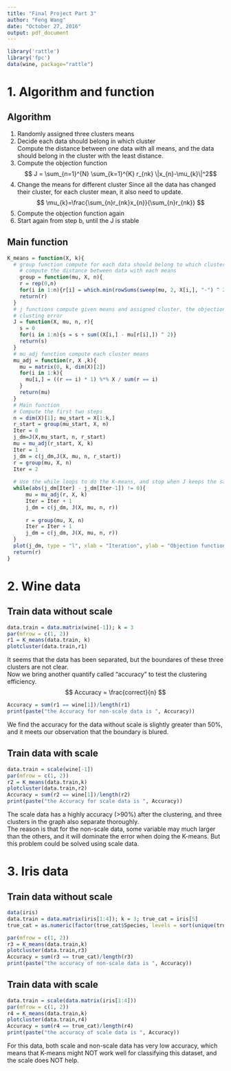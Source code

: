 ```yaml
---
title: "Final Project Part 3"
author: "Feng Wang"
date: "October 27, 2016"
output: pdf_document
---
```

```r
library('rattle')
library('fpc')
data(wine, package="rattle")
```
# 1. Algorithm and function
## Algorithm
1. Randomly assigned three clusters means
2. Decide each data should belong in which cluster  
Compute the distance between one data with all means, and the data should belong in the cluster with the least distance.  
3. Compute the objection function
$$ J = \sum_{n=1}^{N} \sum_{k=1}^{K} r_{nk} \|x_{n}-\mu_{k}\|^2$$
4. Change the means for different cluster
Since all the data has changed their cluster, for each cluster mean, it also need to update.  
$$ \mu_{k}=\frac{\sum_{n}r_{nk}x_{n}}{\sum_{n}r_{nk}} $$
5. Compute the objection function again
6. Start again from step b, until the J is stable

## Main function
```r
K_means = function(X, k){
  # group function compute for each data should belong to which cluster 
    # compute the distance between data with each means
    group = function(mu, X, n){
    r = rep(0,n)
    for(i in 1:n){r[i] = which.min(rowSums(sweep(mu, 2, X[i,], "-") ^ 2))}
    return(r)
  }
  # j functions compute given means and assigned cluster, the objection function 
  # clusting error
  J = function(X, mu, n, r){
    s = 0
    for(i in 1:n){s = s + sum((X[i,] - mu[r[i],]) ^ 2)}
    return(s)
  }
  # mu_adj function compute each cluster means
  mu_adj = function(r, X ,k){
    mu = matrix(0, k, dim(X)[2])
    for(i in 1:k){
      mu[i,] = ((r == i) * 1) %*% X / sum(r == i)
    }
    return(mu)
  }
  # Main function
  # Compute the first two steps
  n = dim(X)[1]; mu_start = X[1:k,]
  r_start = group(mu_start, X, n)
  Iter = 0
  j_dm=J(X,mu_start, n, r_start)
  mu = mu_adj(r_start, X, k)
  Iter = 1
  j_dm = c(j_dm,J(X, mu, n, r_start))
  r = group(mu, X, n)
  Iter = 2
  
  # Use the while loops to do the K-means, and stop when J keeps the same 
  while(abs(j_dm[Iter] - j_dm[Iter-1]) != 0){
      mu = mu_adj(r, X, k)
      Iter = Iter + 1
      j_dm = c(j_dm, J(X, mu, n, r))
    
      r = group(mu, X, n)
      Iter = Iter + 1
      j_dm = c(j_dm, J(X, mu, n, r))
  }
  plot(j_dm, type = "l", xlab = "Iteration", ylab = "Objection function")
  return(r)
}
```
\pagebreak

# 2. Wine data  
## Train data without scale  
```r
data.train = data.matrix(wine[-1]); k = 3
par(mfrow = c(1, 2)) 
r1 = K_means(data.train, k)
plotcluster(data.train,r1)
```

It seems that the data has been separated, but the boundares of these three clusters are not clear.  
Now we bring another quantify called "accuracy" to test the clustering efficiency.
$$ Accuracy = \frac{correct}{n} $$
```r
Accuracy = sum(r1 == wine[1])/length(r1)
print(paste("the Accuracy for non-scale data is ", Accuracy))
```
We find the accuracy for the data without scale is slightly greater than 50%, and it meets our observation that the boundary is blured.   
\pagebreak  

## Train data with scale
```r
data.train = scale(wine[-1])
par(mfrow = c(1, 2)) 
r2 = K_means(data.train,k)
plotcluster(data.train,r2)
Accuracy = sum(r2 == wine[1])/length(r2)
print(paste("the Accuracy for scale data is ", Accuracy))
```
The scale data has a highly accuracy (>90%) after the clustering, and three clusters in the graph also separate thoroughly.   
The reason is that for the non-scale data, some variable may much larger than the others, and it will dominate the error when doing the K-means. But this problem could be solved using scale data.
\pagebreak

# 3. Iris data
## Train data without scale  
```r
data(iris)
data.train = data.matrix(iris[1:4]); k = 3; true_cat = iris[5]
true_cat = as.numeric(factor(true_cat$Species, levels = sort(unique(true_cat$Species))))
```
```r
par(mfrow = c(1, 2)) 
r3 = K_means(data.train,k)
plotcluster(data.train,r3)
Accuracy = sum(r3 == true_cat)/length(r3)
print(paste("the accuracy of non-scale data is ", Accuracy))
```
\pagebreak

## Train data with scale
```r
data.train = scale(data.matrix(iris[1:4])) 
par(mfrow = c(1, 2)) 
r4 = K_means(data.train,k)
plotcluster(data.train,r4)
Accuracy = sum(r4 == true_cat)/length(r4)
print(paste("the accuracy of scale data is ", Accuracy))
```

For this data, both scale and non-scale data has very low accuracy, which means that K-means might NOT work well for classifying this dataset, and the scale does NOT help.
